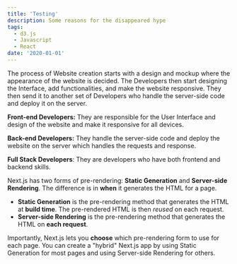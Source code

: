 ```yaml
---
title: 'Testing'
description: Some reasons for the disappeared hype
tags:
  - d3.js
  - Javascript
  - React
date: '2020-01-01'
---
```


The process of Website creation starts with a design and mockup where the appearance of the website is decided. The Developers then start designing the Interface, add functionalities, and make the website responsive. They then send it to another set of Developers who handle the server-side code and deploy it on the server.

**Front-end Developers:** They are responsible for the User Interface and design of the website and make it responsive for all devices.

**Back-end Developers:** They handle the server-side code and deploy the website on the server which handles the requests and response.

**Full Stack Developers**: They are developers who have both frontend and backend skills.

Next.js has two forms of pre-rendering: **Static Generation** and **Server-side Rendering**. The difference is in **when** it generates the HTML for a page.

- **Static Generation** is the pre-rendering method that generates the HTML at **build time**. The pre-rendered HTML is then _reused_ on each request.
- **Server-side Rendering** is the pre-rendering method that generates the HTML on **each request**.

Importantly, Next.js lets you **choose** which pre-rendering form to use for each page. You can create a "hybrid" Next.js app by using Static Generation for most pages and using Server-side Rendering for others.
